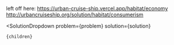 

left off here:
https://urban-cruise-ship.vercel.app/habitat/economy
http://urbancruiseship.org/solution/habitat/consumerism

  <SolutionDropdown 
    problem={problem} 
    solution={solution}
  >
    {children}
  </SolutionDropdown>